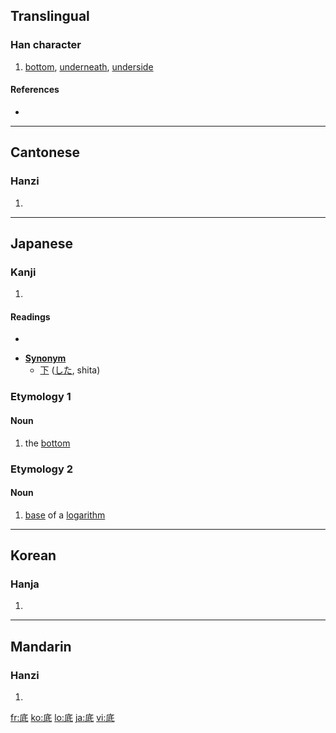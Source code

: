 ==Translingual==

===Han character===
{{Han char|rn=53|rad=广|as=05|sn=8|four=0024<sub>2</sub>|canj=戈竹心一 (IHPM), 戈竹女戈 (IHVI)|ids=⿸[[广]][[氐]]}}

# [[bottom]], [[underneath]], [[underside]]

====References====
* {{Han ref|kx=0344.060|dkj=09262|dj=0653.280|hdz=20878.040|uh=5E95|ud=24213|bh=A9B3|bd=43443}}

----

==Cantonese==

===Hanzi===
{{yue-hanzi|jyut=|y=[[dai2]]}}

# {{defn|Cantonese|sort=广05}}

----

==Japanese==

===Kanji===
{{ja-kanji|grade=4|rs=广05}}

# {{defn|Japanese}}

====Readings====
* {{ja-readings|on=[[てい]] (tei)|kun=[[そこ]] (soko), [[なんぞ]] (nanzo)}}

* '''[[Synonym]]'''
** [[下]] ([[した]], shita)

===Etymology 1===

====Noun====
{{ja-noun|k|hira=そこ|rom=soko}}

# the [[bottom]]

===Etymology 2===

====Noun====
{{ja-noun|k|hira=てい|rom=tei}}

# [[base]] of a [[logarithm]]

----

==Korean==

===Hanja===
{{ko-hanja|hangeul=[[저]], [[지]]|rv=jeo, ji|mr=chŏ, chi}}

# {{defn|Korean|sort=广05}}

----

==Mandarin==

===Hanzi===
{{cmn-hanzi|pin=[[de]] ([[de5]]), [[dǐ]] ([[di3]])|wg=[[te5|te<sup>5</sup>]], [[ti3|ti<sup>3</sup>]]}}

# {{defn|Mandarin|sort=广05}}

[[fr:底]]
[[ko:底]]
[[lo:底]]
[[ja:底]]
[[vi:底]]